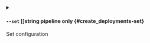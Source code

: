 
<details className="config-field -function" data-expandable="false">
<summary>

#### `--set` <span class="config-field-type">[]string</span> <span class="config-field-enum"></span> <span class="config-field-default -return"></span> <span class="config-field-required" data-required="false">pipeline only</span>  {#create_deployments-set}

Set configuration

</summary>



</details>
